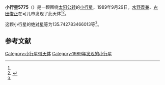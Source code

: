 {{Infobox planet
| bgcolour = #FFFFC0
| name = 5775 Inuyama
| symbol = 
| image = 
| caption = 
| discovery = yes
| discovery_ref = 
| discoverer = [[水野義兼|水野義兼]]、[[古田俊正|古田俊正]]
| discovery_site = [[可儿市|可儿市]] 
| discovered = 1989年9月29日
| designations = yes
| mp_name = 
| named_after = 
| alt_names = 1989 SP/ 1972 LB1 / 1981 UW24
| mp_category = [[主带小行星|主带小行星]]
| orbit_ref = <ref name="a">[http://ssd.jpl.nasa.gov/sbdb.cgi?sstr=5775 5775 Inuyama] {{Wayback|url=http://ssd.jpl.nasa.gov/sbdb.cgi?sstr=5775 |date=20140817160513 }}，小行星數據庫瀏覽器（JPL Small-Body Database Browser）－[[美国国家航空航天局|美国国家航空航天局]]喷气推进实验室</ref>
| epoch = 2456400.5 (2013年4月18日更新)
| aphelion = {{convert|3.052899289501232|AU|km|3|abbr=on|lk=out}}
| perihelion = {{convert|2.088613067277944|AU|km|3|abbr=on}}
| semimajor = {{convert|2.570756178389588|AU|km|3|abbr=on}}
| eccentricity = 0.18754914
| period = 1505.531197 [[日|日]]<br />4.12[[儒略年|儒略年]]
| avg_speed = 
| inclination = 11.23896878134759
| asc_node = 204.7379018162069
| mean_anomaly = 
| arg_peri = 135.742783466013
| satellites = 
| physical_characteristics = yes
| dimensions = 
| mass = 
| density = 
| surface_grav = 
| escape_velocity = 
| sidereal_day = 
| axial_tilt = 
| pole_ecliptic_lat = 
| pole_ecliptic_lon = 
| albedo = 
| temperatures= 
| temp_name1 = 
| mean_temp_1 = 
| max_temp_1 = 
| temp_name2 = 
| max_temp_2 = 
| spectral_type = 
| abs_magnitude = 135.742783466013
}}

'''小行星5775'''（{{lang-en|5775 Inuyama}}）是一颗围绕[[太阳|太阳]][[公转|公转]]的[[小行星|小行星]]。1989年9月29日，[[水野義兼|水野義兼]]、[[古田俊正|古田俊正]]在可儿市发现了此天体<ref name="a" /><ref>{{cite news|title=小行星列表|url=http://cfa-www.harvard.edu/iau/lists/NumberedMPs.txt|accessdate=2013-07-08|newspaper=哈佛大学|archive-date=2008-05-17|archive-url=https://web.archive.org/web/20080517010638/http://cfa-www.harvard.edu/iau/lists/NumberedMPs.txt|dead-url=no}}</ref>。

这颗小行星的[[绝对星等|绝对星等]]为135.742783466013等<ref name="a" />。

==参考文献==
{{reflist}}
{{Minor Planet Number|[[小行星5774|小行星5774]]|[[小行星5776|小行星5776]]}}

{{小天体}}

[[Category:小行星带天体|Category:小行星带天体]]
[[Category:1989年发现的小行星|Category:1989年发现的小行星]]

{{asteroid-stub}}